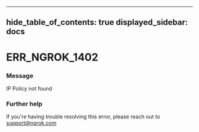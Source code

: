 

---
hide_table_of_contents: true
displayed_sidebar: docs
---


# ERR_NGROK_1402

### Message
IP Policy not found

<ErrorDetails />



### Further help
If you're having trouble resolving this error, please reach out to [support@ngrok.com](mailto:support@ngrok.com?subject=Help%20with%20ERR_NGROK_1402)

